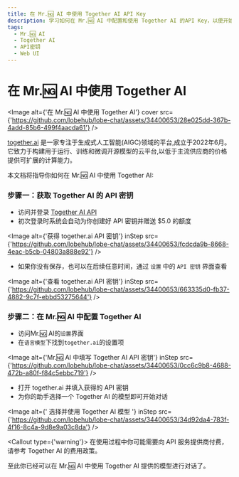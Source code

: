 ```yaml
---
title: 在 Mr.🆖 AI 中使用 Together AI API Key
description: 学习如何在 Mr.🆖 AI 中配置和使用 Together AI 的API Key，以便开始对话和交互。
tags:
  - Mr.🆖 AI
  - Together AI
  - API密钥
  - Web UI
---
```


# 在 Mr.🆖 AI 中使用 Together AI

<Image
  alt={'在 Mr.🆖 AI 中使用 Together AI'}
  cover
  src={'https://github.com/lobehub/lobe-chat/assets/34400653/28e025dd-367b-4add-85b6-499f4aacda61'}
/>

[together.ai](https://www.together.ai/) 是一家专注于生成式人工智能(AIGC)领域的平台,成立于2022年6月。 它致力于构建用于运行、训练和微调开源模型的云平台,以低于主流供应商的价格提供可扩展的计算能力。

本文档将指导你如何在 Mr.🆖 AI 中使用 Together AI:

<Steps>

### 步骤一：获取 Together AI 的 API 密钥

- 访问并登录 [Together AI API](https://api.together.ai/)
- 初次登录时系统会自动为你创建好 API 密钥并赠送 $5.0 的额度

<Image
  alt={'获得 together.ai API 密钥'}
  inStep
  src={'https://github.com/lobehub/lobe-chat/assets/34400653/fcdcda9b-8668-4eac-b5cb-04803a888e92'}
/>

- 如果你没有保存，也可以在后续任意时间，通过 `设置` 中的 `API 密钥` 界面查看

<Image
  alt={'查看 together.ai API 密钥'}
  inStep
  src={'https://github.com/lobehub/lobe-chat/assets/34400653/663335d0-fb37-4882-9c7f-ebbd53275644'}
/>

### 步骤二：在 Mr.🆖 AI 中配置 Together AI

- 访问Mr.🆖 AI的`设置`界面
- 在`语言模型`下找到`together.ai`的设置项

<Image
  alt={'Mr.🆖 AI 中填写 Together AI API 密钥'}
  inStep
  src={'https://github.com/lobehub/lobe-chat/assets/34400653/0cc6c9b8-4688-472b-a80f-f84c5ebbc719'}
/>

- 打开 together.ai 并填入获得的 API 密钥
- 为你的助手选择一个 Together AI 的模型即可开始对话

<Image
  alt={' 选择并使用 Together AI 模型 '}
  inStep
  src={'https://github.com/lobehub/lobe-chat/assets/34400653/34d92da4-783f-4f16-8c4a-9d8e9a03c8da'}
/>

<Callout type={'warning'}>
  在使用过程中你可能需要向 API 服务提供商付费，请参考 Together AI 的费用政策。
</Callout>

</Steps>

至此你已经可以在 Mr.🆖 AI 中使用 Together AI 提供的模型进行对话了。
